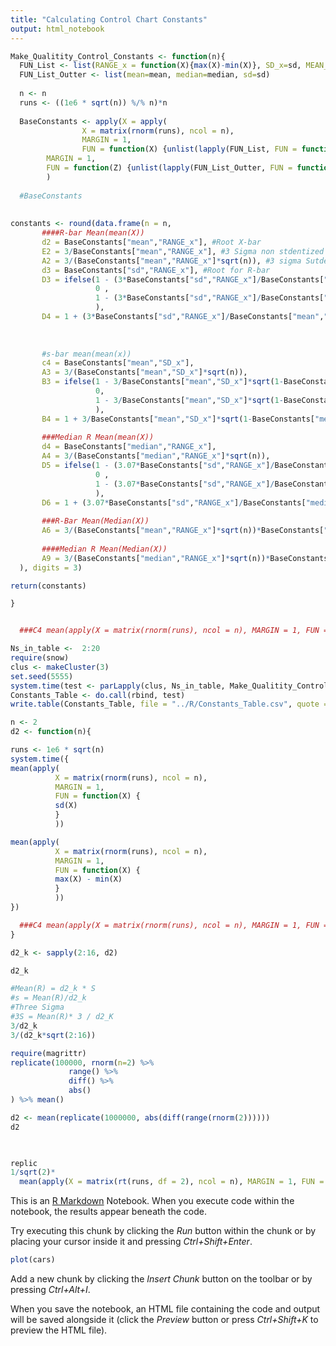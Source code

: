 ```yaml
---
title: "Calculating Control Chart Constants"
output: html_notebook
---
```


```r


Make_Qualitity_Control_Constants <- function(n){
  FUN_List <- list(RANGE_x = function(X){max(X)-min(X)}, SD_x=sd, MEAN_x=mean, MEDIAN_x=median)
  FUN_List_Outter <- list(mean=mean, median=median, sd=sd)
  
  n <- n
  runs <- ((1e6 * sqrt(n)) %/% n)*n
  
  BaseConstants <- apply(X = apply(
                X = matrix(rnorm(runs), ncol = n),
                MARGIN = 1,
                FUN = function(X) {unlist(lapply(FUN_List, FUN = function(f){f(X)}))}),
        MARGIN = 1, 
        FUN = function(Z) {unlist(lapply(FUN_List_Outter, FUN = function(f){f(Z)}))}
        )
      
  #BaseConstants
  
  
constants <- round(data.frame(n = n,
       ####R-bar Mean(mean(X))
       d2 = BaseConstants["mean","RANGE_x"], #Root X-bar
       E2 = 3/BaseConstants["mean","RANGE_x"], #3 Sigma non stdentized
       A2 = 3/(BaseConstants["mean","RANGE_x"]*sqrt(n)), #3 sigma Sutdentized
       d3 = BaseConstants["sd","RANGE_x"], #Root for R-bar
       D3 = ifelse(1 - (3*BaseConstants["sd","RANGE_x"]/BaseConstants["mean","RANGE_x"]) < 0 , # Minus 3 Sigma for Range X 
                   0 , 
                   1 - (3*BaseConstants["sd","RANGE_x"]/BaseConstants["mean","RANGE_x"])
                   ), 
       D4 = 1 + (3*BaseConstants["sd","RANGE_x"]/BaseConstants["mean","RANGE_x"]), # Plus 3 Sigma for Range X
       
       
       
       #s-bar mean(mean(x))
       c4 = BaseConstants["mean","SD_x"],
       A3 = 3/(BaseConstants["mean","SD_x"]*sqrt(n)),
       B3 = ifelse(1 - 3/BaseConstants["mean","SD_x"]*sqrt(1-BaseConstants["mean","SD_x"]^2) < 0, # Minus 3 Sigma for Range X 
                   0, 
                   1 - 3/BaseConstants["mean","SD_x"]*sqrt(1-BaseConstants["mean","SD_x"]^2)
                   ),
       B4 = 1 + 3/BaseConstants["mean","SD_x"]*sqrt(1-BaseConstants["mean","SD_x"]^2),
       
       ###Median R Mean(mean(X))
       d4 = BaseConstants["median","RANGE_x"],
       A4 = 3/(BaseConstants["median","RANGE_x"]*sqrt(n)),
       D5 = ifelse(1 - (3.07*BaseConstants["sd","RANGE_x"]/BaseConstants["median","RANGE_x"]) < 0 , # Minus 3 Sigma for Range X 
                   0 , 
                   1 - (3.07*BaseConstants["sd","RANGE_x"]/BaseConstants["median","RANGE_x"])
                   ), 
       D6 = 1 + (3.07*BaseConstants["sd","RANGE_x"]/BaseConstants["median","RANGE_x"]), # Plus 3 Sigma for Range X
       
       ###R-Bar Mean(Median(X))
       A6 = 3/(BaseConstants["mean","RANGE_x"]*sqrt(n))*BaseConstants["sd","MEDIAN_x"]/BaseConstants["sd","MEAN_x"],
       
       ####Median R Mean(Median(X))
       A9 = 3/(BaseConstants["median","RANGE_x"]*sqrt(n))*BaseConstants["sd","MEDIAN_x"]/BaseConstants["sd","MEAN_x"]
  ), digits = 3)

return(constants)

}


  ###C4 mean(apply(X = matrix(rnorm(runs), ncol = n), MARGIN = 1, FUN = sd))


```
```r
Ns_in_table <-  2:20
require(snow)
clus <- makeCluster(3)
set.seed(5555)
system.time(test <- parLapply(clus, Ns_in_table, Make_Qualitity_Control_Constants)) #139 seconds for 10; 
Constants_Table <- do.call(rbind, test)
write.table(Constants_Table, file = "../R/Constants_Table.csv", quote = F, sep = ",", row.names = F)

```

```r


n <- 2
d2 <- function(n){

runs <- 1e6 * sqrt(n)
system.time({
mean(apply(
          X = matrix(rnorm(runs), ncol = n),
          MARGIN = 1,
          FUN = function(X) {
          sd(X)
          }
          ))

mean(apply(
          X = matrix(rnorm(runs), ncol = n),
          MARGIN = 1,
          FUN = function(X) {
          max(X) - min(X)
          }
          ))
})

  ###C4 mean(apply(X = matrix(rnorm(runs), ncol = n), MARGIN = 1, FUN = sd))
}

d2_k <- sapply(2:16, d2)

d2_k

#Mean(R) = d2_k * S
#s = Mean(R)/d2_k
#Three Sigma
#3S = Mean(R)* 3 / d2_K
3/d2_k
3/(d2_k*sqrt(2:16))

require(magrittr)
replicate(100000, rnorm(n=2) %>% 
             range() %>%
             diff() %>%
             abs() 
) %>% mean()

d2 <- mean(replicate(1000000, abs(diff(range(rnorm(2))))))
d2  
  


replic
1/sqrt(2)*
  mean(apply(X = matrix(rt(runs, df = 2), ncol = n), MARGIN = 1, FUN = function(X){max(X)-min(X)}))
```

This is an [R Markdown](http://rmarkdown.rstudio.com) Notebook. When you execute code within the notebook, the results appear beneath the code. 

Try executing this chunk by clicking the *Run* button within the chunk or by placing your cursor inside it and pressing *Ctrl+Shift+Enter*. 

```r
plot(cars)
```

Add a new chunk by clicking the *Insert Chunk* button on the toolbar or by pressing *Ctrl+Alt+I*.

When you save the notebook, an HTML file containing the code and output will be saved alongside it (click the *Preview* button or press *Ctrl+Shift+K* to preview the HTML file).

